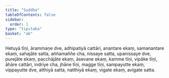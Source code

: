 ```yaml
---
title: "Suddha"
tableOfContents: false
sidebar:
  order: 1
type: "tipitaka"
basket: "ab"
---
```



<DynamicBreadcrumb />

<Division number="44">

<Paragraph number="2410">
Hetuyā tīṇi, ārammaṇe dve, adhipatiyā cattāri, anantare ekaṃ, samanantare ekaṃ, sahajāte satta, aññamaññe cha, nissaye satta, upanissaye dve, purejāte ekaṃ, pacchājāte ekaṃ, āsevane ekaṃ, kamme tīṇi, vipāke tīṇi, āhāre cattāri, indriye cha, jhāne tīṇi, magge tīṇi, sampayutte ekaṃ, vippayutte dve, atthiyā satta, natthiyā ekaṃ, vigate ekaṃ, avigate satta.
</Paragraph>
</Division>